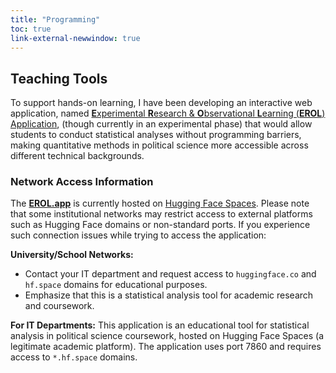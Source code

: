 ```yaml
---
title: "Programming"
toc: true 
link-external-newwindow: true
---
```


## Teaching Tools

To support hands-on learning, I have been developing an interactive web application, named  <a href="https://fatiherol-erol-app.hf.space/" target="_blank">**E**xperimental **R**esearch & **O**bservational **L**earning (**EROL**) Application</a>, (though currently in an experimental phase) that would allow students to conduct statistical analyses without programming barriers, making quantitative methods in political science more accessible across different technical backgrounds.

### Network Access Information

The <a href="https://fatiherol-erol-app.hf.space/" target="_blank">**EROL.app**</a> is currently hosted on <a href="https://huggingface.co/spaces" target="_blank">Hugging Face Spaces</a>. Please note that some institutional networks may restrict access to external platforms such as Hugging Face domains or non-standard ports. If you experience such connection issues while trying to access the application:

**University/School Networks:**

- Contact your IT department and request access to `huggingface.co` and `hf.space` domains for educational purposes.
- Emphasize that this is a statistical analysis tool for academic research and coursework.

**For IT Departments:**
This application is an educational tool for statistical analysis in political science coursework, hosted on Hugging Face Spaces (a legitimate academic platform). The application uses port 7860 and requires access to `*.hf.space` domains.

    
<!-- Google tag (gtag.js) -->
<script async src="https://www.googletagmanager.com/gtag/js?id=G-C9REN6Q65E"></script>
<script>
  window.dataLayer = window.dataLayer || [];
  function gtag(){dataLayer.push(arguments);}
  gtag('js', new Date());

  gtag('config', 'G-C9REN6Q65E');
</script>